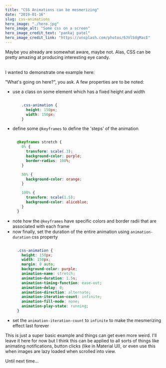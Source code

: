 ```yaml
---
title: "CSS Animations can be mesmerizing"
date: "2019-01-16"
slug: css-animations
hero_image: "./hero.jpg"
hero_image_alt: "Some css on a screen"
hero_image_credit_text: "pankaj patel"
hero_image_credit_link: "https://unsplash.com/photos/6JVlSdgMacE"
---
```


Maybe you already are somewhat aware, maybe not. Alas, CSS can be pretty amazing at producing interesting eye candy.

<br/>
I wanted to demonstrate one example here:

<div class={cssAnimationContainer}>
  <div class={cssAnimation} />
</div>

"What's going on here?", you ask. A few properties are to be noted:
- use a class on some element which has a fixed height and width
  ```css

      .css-animation {
        height: 150px;
        width: 150px;
      }


  ```
- define some `@keyframes` to define the 'steps' of the animation
  ```css

    @keyframes stretch {
      0% {
        transform: scale(.3);
        background-color: purple;
        border-radius: 100%;
      }

      50% {
        background-color: orange;
      }

      100% {
        transform: scale(1.5);
        background-color: aliceblue;
      }
    }


  ```
- note how the `@keyframes` have specific colors and border radii that are associated with each frame
- now finally, set the duration of the entire animation using `animation-duration` css property
  ```css

    .css-animation {
      height: 150px;
      width: 150px;
      margin: 0 auto;
      background-color: purple;
      animation-name: stretch;
      animation-duration: 1.5s;
      animation-timing-function: ease-out;
      animation-delay: 0;
      animation-direction: alternate;
      animation-iteration-count: infinite;
      animation-fill-mode: none;
      animation-play-state: running;
    }


  ```
- set the `animation-iteration-count` to `infinite` to make the mesmerizing effect last forever

This is just a super basic example and things can get even more weird. I'll leave it here for now but I think this can be applied to all sorts of things like animating notifications, button clicks (like in Material UI), or even use this when images are lazy loaded when scrolled into view.

<div style={{width: 200, overflow: "hidden"}}>
  <p class={slideInText}>
    Until next time...
  </p>
</div>